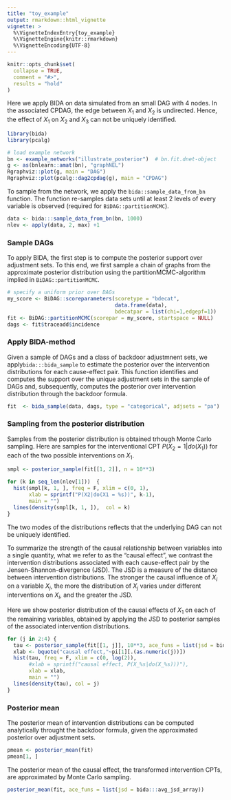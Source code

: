 ```yaml
---
title: "toy_example"
output: rmarkdown::html_vignette
vignette: >
  %\VignetteIndexEntry{toy_example}
  %\VignetteEngine{knitr::rmarkdown}
  %\VignetteEncoding{UTF-8}
---
```


```r
knitr::opts_chunk$set(
  collapse = TRUE,
  comment = "#>",
  results = "hold"
)
```



Here we apply BIDA on data simulated from an small DAG with 4 nodes. 
In the associated CPDAG, the edge between $X_1$ and $X_2$ is undirected.
Hence, the effect of $X_1$ on $X_2$ and $X_3$ can not be uniquely identified.


```r
library(bida)
library(pcalg)

# load example network
bn <- example_networks("illustrate_posterior")  # bn.fit.dnet-object
g <- as(bnlearn::amat(bn), "graphNEL")
Rgraphviz::plot(g, main = "DAG")
Rgraphviz::plot(pcalg::dag2cpdag(g), main = "CPDAG")
```

To sample from the network, we apply the `bida::sample_data_from_bn` function. The function re-samples data sets until at least 2 levels of every variable is observed (required for `BiDAG::partitionMCMC`). 
```r
data <- bida:::sample_data_from_bn(bn, 1000)
nlev <- apply(data, 2, max) +1
```

### Sample DAGs
To apply BIDA, the first step is to compute the posterior support over adjustment sets.
To this end, we first sample a chain of graphs from the approximate posterior distribution using the partitionMCMC-algorithm implied in `BiDAG::partitionMCMC`. 
```r
# specify a uniform prior over DAGs 
my_score <- BiDAG::scoreparameters(scoretype = "bdecat", 
                                   data.frame(data),
                                   bdecatpar = list(chi=1,edgepf=1))
fit <- BiDAG::partitionMCMC(scorepar = my_score, startspace = NULL)
dags <- fit$traceadd$incidence
```


### Apply BIDA-method
Given a sample of DAGs and a class of backdoor adjustmnent sets, we apply`bida:::bida_sample` to estimate the posterior over the intervention distributions for each cause-effect pair.
This function identifies and computes the support over the unique adjustment sets in the sample of DAGs and, subsequently, computes the posterior over intervention distribution through the backdoor formula.
```r
fit  <- bida_sample(data, dags, type = "categorical", adjsets = "pa") 
```


### Sampling from the posterior distribution
Samples from the posterior distribution is obtained trhough Monte Carlo sampling.
Here are samples for the interventional CPT $P(X_2 = 1|do(X_1))$ for each of the two possible interventions on $X_1$. 
```r
smpl <- posterior_sample(fit[[1, 2]], n = 10**3)

for (k in seq_len(nlev[1]))  {
  hist(smpl[k, 1, ], freq = F, xlim = c(0, 1),
       xlab = sprintf("P(X2|do(X1 = %s))", k-1),
       main = "")
  lines(density(smpl[k, 1, ]),  col = k)
}
```

The two modes of the distributions reflects that the underlying DAG can not be uniquely identified. 

To summarize the strength of the causal relationship between variables into a single quantity, what we refer to as the "causal effect", we contrast the intervention distributions associated with each cause-effect pair by the Jensen-Shannon-divergence (JSD). The JSD is a measure of the distance between intervention distributions. The stronger the causal influence of $X_i$ on a variable $X_j$, the more the distribution of $X_j$ varies under different interventions on $X_i$, and the greater the JSD. 

Here we show posterior distribution of the causal effects of $X_1$ on each of the remaining variables, obtained by applying the JSD to posterior samples of the associated intervention distributions.
```r
for (j in 2:4) {
  tau <- posterior_sample(fit[[1, j]], 10**3, ace_funs = list(jsd = bida:::avg_jsd_array))
  xlab <- bquote("causal effect,"~pi[1][.(as.numeric(j))])
  hist(tau, freq = F, xlim = c(0, log(2)),
       #xlab = sprintf("causal effect, P(X_%s|do(X_%s)))"),
       xlab = xlab,
       main = "")
  lines(density(tau), col = j)
}
```


### Posterior mean
The posterior mean of intervention distributions can be computed analytically throught the backdoor formula, given the approximated posterior over adjustment sets. 

```r
pmean <- posterior_mean(fit)
pmean[1, ]
```

The posterior mean of the causal effect, the transformed intervention CPTs, are approximated by Monte Carlo sampling.
```r
posterior_mean(fit, ace_funs = list(jsd = bida:::avg_jsd_array))
```
